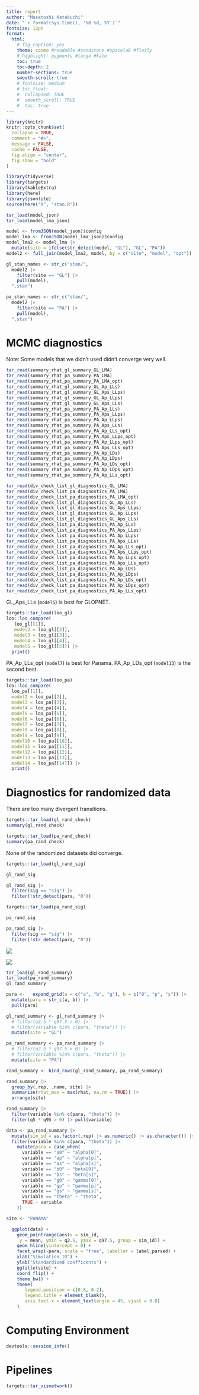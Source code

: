 ```yaml
---
title: report
author: "Masatoshi Katabuchi"
date: "`r format(Sys.time(), '%B %d, %Y')`"
fontsize: 12pt
format:
  html:
    # fig_caption: yes
    theme: cosmo #readable #sandstone #spacelab #flatly
    # highlight: pygments #tango #kate
    toc: true
    toc-depth: 2
    number-sections: true
    smooth-scroll: true
    # fontsize: medium
    # toc_float:
    #  collapsed: TRUE
    #  smooth_scroll: TRUE
    #  toc: true
---
```


```r
library(knitr)
knitr::opts_chunk$set(
  collapse = TRUE,
  comment = "#>",
  message = FALSE,
  cache = FALSE,
  fig.align = "center",
  fig.show = "hold"
)
```

```r
library(tidyverse)
library(targets)
library(kableExtra)
library(here)
library(jsonlite)
source(here("R", "stan.R"))
```

```r
tar_load(model_json)
tar_load(model_lma_json)

model <- fromJSON(model_json)$config
model_lma <- fromJSON(model_lma_json)$config
model_lma2 <- model_lma |>
  mutate(site = ifelse(str_detect(model, "GL"), "GL", "PA"))
model2 <- full_join(model_lma2, model, by = c("site", "model", "opt"))

gl_stan_names <- str_c("stan/",
  model2 |>
    filter(site == "GL") |>
    pull(model),
  ".stan")

pa_stan_names <- str_c("stan/",
  model2 |>
    filter(site == "PA") |>
    pull(model),
  ".stan")

```

# MCMC diagnostics

Note: Some models that we didn't used didn't converge very well.

```r
tar_read(summary_rhat_gl_summary_GL_LMA)
tar_read(summary_rhat_pa_summary_PA_LMA)
tar_read(summary_rhat_pa_summary_PA_LMA_opt)
tar_read(summary_rhat_gl_summary_GL_Ap_LLs)
tar_read(summary_rhat_gl_summary_GL_Aps_LLps)
tar_read(summary_rhat_gl_summary_GL_Ap_LLps)
tar_read(summary_rhat_gl_summary_GL_Aps_LLs)
tar_read(summary_rhat_pa_summary_PA_Ap_LLs)
tar_read(summary_rhat_pa_summary_PA_Aps_LLps)
tar_read(summary_rhat_pa_summary_PA_Ap_LLps)
tar_read(summary_rhat_pa_summary_PA_Aps_LLs)
tar_read(summary_rhat_pa_summary_PA_Ap_LLs_opt)
tar_read(summary_rhat_pa_summary_PA_Aps_LLps_opt)
tar_read(summary_rhat_pa_summary_PA_Ap_LLps_opt)
tar_read(summary_rhat_pa_summary_PA_Aps_LLs_opt)
tar_read(summary_rhat_pa_summary_PA_Ap_LDs)
tar_read(summary_rhat_pa_summary_PA_Ap_LDps)
tar_read(summary_rhat_pa_summary_PA_Ap_LDs_opt)
tar_read(summary_rhat_pa_summary_PA_Ap_LDps_opt)
tar_read(summary_rhat_pa_summary_PA_Ap_LLs_opt)
```

```r
tar_read(div_check_list_gl_diagnostics_GL_LMA)
tar_read(div_check_list_pa_diagnostics_PA_LMA)
tar_read(div_check_list_pa_diagnostics_PA_LMA_opt)
tar_read(div_check_list_gl_diagnostics_GL_Ap_LLs)
tar_read(div_check_list_gl_diagnostics_GL_Aps_LLps)
tar_read(div_check_list_gl_diagnostics_GL_Ap_LLps)
tar_read(div_check_list_gl_diagnostics_GL_Aps_LLs)
tar_read(div_check_list_pa_diagnostics_PA_Ap_LLs)
tar_read(div_check_list_pa_diagnostics_PA_Aps_LLps)
tar_read(div_check_list_pa_diagnostics_PA_Ap_LLps)
tar_read(div_check_list_pa_diagnostics_PA_Aps_LLs)
tar_read(div_check_list_pa_diagnostics_PA_Ap_LLs_opt)
tar_read(div_check_list_pa_diagnostics_PA_Aps_LLps_opt)
tar_read(div_check_list_pa_diagnostics_PA_Ap_LLps_opt)
tar_read(div_check_list_pa_diagnostics_PA_Aps_LLs_opt)
tar_read(div_check_list_pa_diagnostics_PA_Ap_LDs)
tar_read(div_check_list_pa_diagnostics_PA_Ap_LDps)
tar_read(div_check_list_pa_diagnostics_PA_Ap_LDs_opt)
tar_read(div_check_list_pa_diagnostics_PA_Ap_LDps_opt)
tar_read(div_check_list_pa_diagnostics_PA_Ap_LLs_opt)
```


GL_Aps_LLs (`model5`) is best for GLOPNET.

```r
targets::tar_load(loo_gl)
loo::loo_compare(
   loo_gl[[1]],
   model2 = loo_gl[[2]],
   model3 = loo_gl[[3]],
   model4 = loo_gl[[4]],
   model5 = loo_gl[[5]]) |>
  print()
```

PA_Ap_LLs_opt (`model7`) is best for Panama.
PA_Ap_LDs_opt (`model13`) is the second best.

```r
targets::tar_load(loo_pa)
loo::loo_compare(
  loo_pa[[1]],
  model2 = loo_pa[[2]],
  model3 = loo_pa[[3]],
  model4 = loo_pa[[4]],
  model5 = loo_pa[[5]],
  model6 = loo_pa[[6]],
  model7 = loo_pa[[7]],
  model8 = loo_pa[[8]],
  model9 = loo_pa[[9]],
  model10 = loo_pa[[10]],
  model11 = loo_pa[[11]],
  model12 = loo_pa[[12]],
  model13 = loo_pa[[13]],
  model14 = loo_pa[[14]]) |>
  print()
```


# Diagnostics for randomized data

There are too many divergent transitions.

```r
targets::tar_load(gl_rand_check)
summary(gl_rand_check)

targets::tar_load(pa_rand_check)
summary(pa_rand_check)
```


None of the randomized datasets did converge.

```r
targets::tar_load(gl_rand_sig)

gl_rand_sig

gl_rand_sig |>
  filter(sig == "sig") |>
  filter(!str_detect(para, "0"))
```

```r
targets::tar_load(pa_rand_sig)

pa_rand_sig

pa_rand_sig |>
  filter(sig == "sig") |>
  filter(!str_detect(para, "0"))
```


![](figs/coef_rand.png)

![](figs/coef_rand_pa.png)

```r
tar_load(gl_rand_summary)
tar_load(pa_rand_summary)
gl_rand_summary

para <-   expand_grid(a = c("a", "b", "g"), b = c("0", "p", "s")) |>
  mutate(para = str_c(a, b)) |>
  pull(para)

gl_rand_summary <- gl_rand_summary |>
  # filter(q2.5 * q97.5 > 0) |>
  # filter(variable %in% c(para, "theta")) |>
  mutate(site = "GL")

pa_rand_summary <- pa_rand_summary |>
  # filter(q2.5 * q97.5 > 0) |>
  # filter(variable %in% c(para, "theta")) |>
  mutate(site = "PA")

rand_summary <- bind_rows(gl_rand_summary, pa_rand_summary)

rand_summary |>
  group_by(.rep, .name, site) |>
  summarize(rhat_max = max(rhat, na.rm = TRUE)) |>
  arrange(site)

rand_summary |>
  filter(variable %in% c(para, "theta")) |>
  filter(q5 * q95 > 0) |> pull(variable)

data <- pa_rand_summary |>
  mutate(sim_id = as.factor(.rep) |> as.numeric() |> as.character()) |>
  filter(variable %in% c(para, "theta")) |>
    mutate(para = case_when(
      variable == "a0" ~ "alpha[0]",
      variable == "ap" ~ "alpha[p]",
      variable == "as" ~ "alpha[s]",
      variable == "b0" ~ "beta[0]",
      variable == "bs" ~ "beta[s]",
      variable == "g0" ~ "gamma[0]",
      variable == "gp" ~ "gamma[p]",
      variable == "gs" ~ "gamma[s]",
      variable == "theta" ~ "theta",
      TRUE ~ variable
    ))

site <- "PANAMA"

  ggplot(data) +
    geom_pointrange(aes(x = sim_id,
     y = mean, ymin = q2.5, ymax = q97.5, group = sim_id)) +
    geom_hline(yintercept = 0) +
    facet_wrap(~para, scale = "free", labeller = label_parsed) +
    xlab("Simulation ID") +
    ylab("Standardized coefficents") +
    ggtitle(site) +
    coord_flip() +
    theme_bw() +
    theme(
       legend.position = c(0.8, 0.2),
       legend.title = element_blank(),
       axis.text.x = element_text(angle = 45, vjust = 0.8)
    )


```


# Computing Environment

```r
devtools::session_info()
```


# Pipelines

```r
targets::tar_visnetwork()
```
